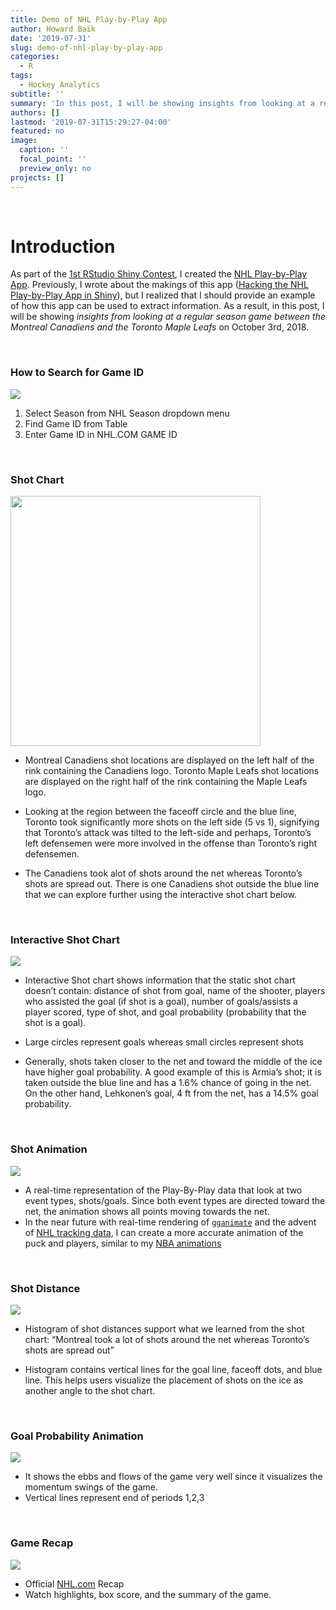 ```yaml
---
title: Demo of NHL Play-by-Play App
author: Howard Baik
date: '2019-07-31'
slug: demo-of-nhl-play-by-play-app
categories:
  - R
tags:
  - Hockey Analytics
subtitle: ''
summary: 'In this post, I will be showing insights from looking at a regular season game between the Montreal Canadiens and the Toronto Maple Leafs on October 3rd, 2018.'
authors: []
lastmod: '2019-07-31T15:29:27-04:00'
featured: no
image:
  caption: ''
  focal_point: ''
  preview_only: no
projects: []
---
```


<br>

# Introduction

As part of the [1st RStudio Shiny Contest](https://community.rstudio.com/t/shiny-contest-winners-full-list/36347), I created the [NHL Play-by-Play App](https://jsonbaik.shinyapps.io/nhl-pbp/). Previously, I wrote about the makings of this app ([Hacking the NHL Play-by-Play App in Shiny](http://insidethetv.rbind.io/post/hacking-the-nhl-pbp-app-in-shiny/)), but I realized that I should provide an example of how this app can be used to extract information. As a result, in this post, I will be showing *insights from looking at a regular season game between the Montreal Canadiens and the Toronto Maple Leafs* on October 3rd, 2018.

<br>

### How to Search for Game ID

![](/post/2019-07-31-demo-of-nhl-play-by-play-app_files/search-game.gif)


1. Select Season from NHL Season dropdown menu
2. Find Game ID from Table
3. Enter Game ID in NHL.COM GAME ID

<br>

### Shot Chart

![](/post/2019-07-31-demo-of-nhl-play-by-play-app_files/shot-chart.png){width=400px height=400px}

- Montreal Canadiens shot locations are displayed on the left half of the rink containing the Canadiens logo. Toronto Maple Leafs shot locations are displayed on the right half of the rink containing the Maple Leafs logo.

- Looking at the region between the faceoff circle and the blue line, Toronto took significantly more shots on the left side (5 vs 1), signifying that Toronto's attack was tilted to the left-side and perhaps, Toronto's left 
defensemen were more involved in the offense than Toronto's right defensemen.

- The Canadiens took alot of shots around the net whereas Toronto's shots are spread out. There is one Canadiens shot outside the blue line that we can explore further using the interactive shot chart below.

<br>

### Interactive Shot Chart

![](/post/2019-07-31-demo-of-nhl-play-by-play-app_files/interactive-shot.gif)


- Interactive Shot chart shows information that the static shot chart doesn't contain: distance of shot from goal, name of the shooter, players who assisted the goal (if shot is a goal), number of goals/assists a player scored, type of shot, and goal probability (probability that the shot is a goal).

- Large circles represent goals whereas small circles represent shots

- Generally, shots taken closer to the net and toward the middle of the ice have higher goal probability. A good example of this is Armia's shot; it is taken outside the blue line and has a 1.6% chance of going in the net. On the other hand, Lehkonen's goal, 4 ft from the net, has a 14.5% goal probability.

<br>


### Shot Animation

![](/post/2019-07-31-demo-of-nhl-play-by-play-app_files/shot-animation.gif)


- A real-time representation of the Play-By-Play data that look at two event types, shots/goals. Since both event types are directed toward the net, the animation shows all points moving towards the net.
- In the near future with real-time rendering of [`gganimate`](https://gganimate.com/) and the advent of [NHL tracking data](https://www.nhl.com/news/nhl-plans-to-deploy-puck-and-player-tracking-technology-in-2019-2020/c-304218820), I can create a more accurate animation of the puck and players, similar to my [NBA animations](http://insidethetv.rbind.io/post/epv-the-epilogue/)

<br>

### Shot Distance

![](/post/2019-07-31-demo-of-nhl-play-by-play-app_files/shot-distance.png)

- Histogram of shot distances support what we learned from the shot chart: "Montreal took a lot of shots around the net whereas Toronto's shots are spread out"

- Histogram contains vertical lines for the goal line, faceoff dots, and blue line. This helps users visualize the placement of shots on the ice as another angle to the shot chart.

<br>

### Goal Probability Animation

![](/post/2019-07-31-demo-of-nhl-play-by-play-app_files/goal-probability.gif)

- It shows the ebbs and flows of the game very well since it visualizes the momentum swings of the game.
- Vertical lines represent end of periods 1,2,3

<br>

### Game Recap

![](/post/2019-07-31-demo-of-nhl-play-by-play-app_files/nhl-recap.gif)


- Official [NHL.com](www.nhl.com) Recap
- Watch highlights, box score, and the summary of the game. 

<br>
